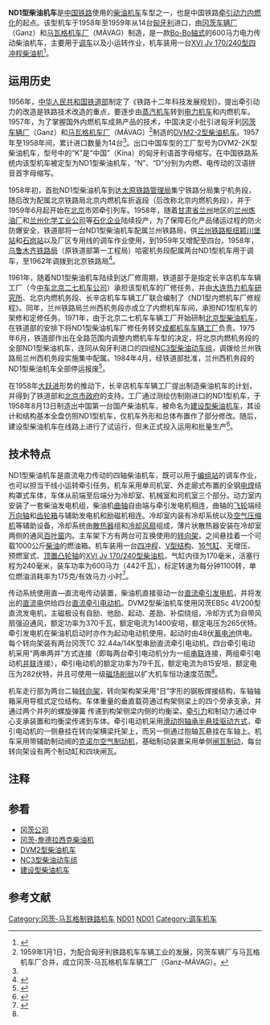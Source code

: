 {{noteTA
|G1=Railway
}}
{{Infobox Locomotive
| name = ND1
| image = China Railways ND1.jpg
| caption = ND1型柴油机车
| type = [[柴油机车|柴油机车]]
| origin = {{HUN}}
| designer = 
| builder = [[冈茨公司|冈茨]]-[[马瓦格机车厂|马瓦格]]
| buildmodel = DVM2-2K
| serialnumber = 
| builddate = 1958年—1959年
| totalproduction = 14台<ref group="注" name="total">关于ND1型机车的实际进口数量，多方资料来源各有出入。匈牙利冈茨-马瓦格工厂的资料为26台（Ganz-MÁVAG Dízel Meghajtású Motorvonat, 1976年），中国铁路机车车辆工业总公司的资料显示为24台（《中国铁路机车车辆工业五十年》，1999年），中华人民共和国铁道部的资料显示为14台（《中华人民共和国铁路机车概要》，2009年）。</ref>
| user = {{rint|cn|rail}}[[中华人民共和国铁道部|中华人民共和国铁道部]]
| data = 
| whytetype = 0-4-4-0
| uicclass = [[Bo'Bo'|Bo'Bo']]
| gauge = 1,435毫米
| wheeldiameter = 1,040毫米
| axleload = 15.45吨
| wheelbase = 2,200毫米
| minimumcurve = 50米
| length = 11,508毫米（车钩中心线间距）
| width = 3,050毫米
| height = 4,420毫米
| framesize = 
| weight = 63.43吨
| fueltype = 柴油
| fuelcap = 1,000公斤
| lubecap = 300公斤
| watercap = 910公斤
| sandcap = 300公斤
| enginepower = 600马力（442千瓦）
| enginetype = [[冈茨-詹德拉西克柴油机|XVI Jv 170/240]]
| cylindersize = 170 × 240 毫米
| transmission =直—直流电
| generator =  EBSc 41/200
| tractionmotors = TC 32.44a/14K × 4
| topspeed = 80公里/小时
| sustainedspeed = 11.6公里/小时
| poweroutput = 
| starttractiveeffort = 182千牛（18,600公斤）
| conttractiveeffort = 95千牛（9,670公斤）
| locobrakes = [[踏面制动|踏面制动]]
| safety = 
| widenotes = 
| nicknames = 
}}
'''ND1型柴油机车'''是[[中華人民共和國鐵路運輸|中国铁路]]使用的[[柴油机车|柴油机车]]车型之一，也是中国铁路[[中国柴油机车列表|牵引动力内燃化]]的起点。该型机车于1958年至1959年从14台[[匈牙利|匈牙利]]进口，由[[冈茨公司|冈茨车辆厂]]（Ganz）和[[马瓦格机车厂|马瓦格机车厂]]（MÁVAG）制造，是一款[[Bo-Bo|Bo-Bo]][[机车轴式|轴式]]的600马力电力传动柴油机车，主要用于[[调车机车|调车]]以及小运转作业，机车装用一台[[冈茨-詹德拉西克柴油机|XVI Jv 170/240型]][[四冲程循环|四冲程]][[柴油機|柴油机]]<ref>{{Cite book|title=中华人民共和国铁路机车概要  交-直流传动内燃、电力机车及液力传动内燃机车|author=铁道部运输局装备部|publisher=中国铁道出版社|year=2009|isbn=9787113091330|location=北京|pages=4}}</ref>。

== 运用历史 ==
1956年，[[中华人民共和国铁道部|中华人民共和国铁道部]]制定了《铁路十二年科技发展规划》，提出牵引动力的改造是铁路技术改造的重点，要逐步由[[蒸汽机车|蒸汽机车]]转到[[电力机车|电力机车]]和内燃机车。1957年，为了掌握国外内燃机车成熟产品的技术，中国决定小批引进匈牙利[[冈茨公司|冈茨车辆厂]]（Ganz）和[[马瓦格机车厂|马瓦格机车厂]]（MÁVAG）<ref group="注">1959年1月1日，为配合匈牙利铁路机车车辆工业的发展，冈茨车辆厂与马瓦格机车厂合并，成立冈茨-马瓦格机车车辆工厂（Ganz–MÁVAG）。</ref>制造的[[DVM2型柴油机车|DVM2-2型柴油机车]]。1957年至1958年间，累计进口数量为14台<ref group="注" name="total" />。出口中国车型的工厂型号为DVM2-2K型柴油机车，型号中的“K”是“中国”（Kína）的匈牙利语首字母缩写。在中国铁路系统内该型机车被定型为ND1型柴油机车，“N”、“D”分别为内燃、电传动的汉语拼音首字母缩写。

1958年初，首批ND1型柴油机车到达[[中国铁路太原局集团有限公司|太原铁路管理局]]集宁铁路分局集宁机务段，随后改为配属北京铁路局北京内燃机车折返段（后改称北京内燃机务段），并于1959年6月起开始在[[北京市|北京]]市郊牵引列车。1958年，随着[[甘肃省|甘肃省]][[兰州市|兰州]]地区的[[兰州炼油厂|兰州炼油厂]]和[[兰州化学工业公司|兰州化学工业公司]]等[[石油化学|石化企业]]陆续投产，为了保障石化产品储运过程的防火防爆安全，铁道部将一台ND1型柴油机车配属兰州铁路局，供[[兰州铁路枢纽|兰州铁路枢纽]][[颖川堡站|颖川堡站]]和[[石岗站|石岗站]]以及厂区专用线的调车作业使用，到1959年又增配至四台。1958年，[[乌鲁木齐铁路局|乌鲁木齐铁路局]]（原铁道部第一工程局）哈密机务段配属两台ND1型机车用于调车，至1962年调拨到北京铁路局<ref>{{Cite book|url=https://www.worldcat.org/oclc/123499432|author=《乌鲁木齐铁路局志》编委会|date=2005|publisher=中国铁道出版社|isbn=7113063152|location=北京|title=《乌鲁木齐铁路局志》|oclc=123499432|page=173|access-date=2018-01-11|archive-date=2019-10-18|archive-url=https://web.archive.org/web/20191018165750/https://www.worldcat.org/title/zhongguo-bei-che-ji-tuan-dalian-ji-che-yan-jiu-suo-zhi-1922-2003/oclc/123499432|dead-url=no}}</ref>。

1961年，随着ND1型柴油机车陆续到达厂修周期，铁道部于是指定长辛店机车车辆工厂（今[[中车北京二七机车|中车北京二七机车公司]]）承担该型机车的厂修任务，并由[[中车大连机车研究所|大连热力机车研究所]]、北京内燃机务段、长辛店机车车辆工厂联合编制了《ND1型内燃机车厂修规程》。同年，兰州铁路局兰州西机务段亦成立了内燃机车车间，承担ND1型机车的架修和定修任务。1971年，由于北京二七机车车辆工厂开始研制[[北京型柴油机车|北京型柴油机车]]，在铁道部的安排下将ND1型柴油机车厂修任务转交[[中车成都机车车辆|成都机车车辆工厂]]负责。1975年6月，铁道部作出在全路范围内调整内燃机车车型的决定，将北京内燃机务段的全部ND1型柴油机车，连同从匈牙利进口的四组[[NC3型柴油动车组|NC3型柴油动车组]]，调拨给兰州铁路局兰州西机务段实施集中配属。1984年4月，经铁道部批准，兰州西机务段的ND1型柴油机车全部停运报废<ref>{{Cite book|url=https://www.worldcat.org/oclc/53332902|author=北京市地方志编纂委员会|date=2003|publisher=北京出版社|isbn=720004668X|edition=第一版|location=北京|title=北京志  67  工业卷  汽车工业志  机车车辆工业志|oclc=53332902|access-date=2018-01-10|archive-date=2019-10-18|archive-url=https://web.archive.org/web/20191018165743/https://www.worldcat.org/title/beijing-zhi-gong-ye-juan-qi-che-gong-ye-zhi-ji-che-che-liang-gong-ye-zhi/oclc/53332902|dead-url=no}}</ref>。

在1958年[[大跃进|大跃进]]形势的推动下，长辛店机车车辆工厂提出制造柴油机车的计划，并得到了铁道部和[[北京市人民政府|北京市政府]]的支持。工厂通过测绘仿制刚进口的ND1型机车，于1958年8月13日制造出中国第一台国产柴油机车，被命名为[[建设型柴油机车|建设型柴油机车]]，其设计和结构基本全盘仿照ND1型机车，仅机车外形和总体布置作了部分修改。随后，建设型柴油机车在线路上进行了试运行，但未正式投入运用和批量生产<ref>{{Cite book|url=https://www.worldcat.org/oclc/52702628|author=中囯铁路机车车辆工业五十年编纂委员会|date=1999|publisher=中国铁道出版社|isbn=7113034284|edition=第一版|location=北京|title=中国铁路机车车辆工业五十年  1949-1999|oclc=52702628|access-date=2018-01-10|archive-date=2019-10-18|archive-url=https://web.archive.org/web/20191018165745/https://www.worldcat.org/title/zhongguo-tie-lu-ji-che-che-liang-gong-ye-wu-shi-nian-1949-1999/oclc/52702628|dead-url=no}}</ref>。

== 技术特点 ==
ND1型柴油机车是直流电力传动的四轴柴油机车，既可以用于[[編組站|编组站]]的调车作业，也可以担当干线小运转牵引任务。机车采用单司机室、外走廊式布置的全钢[[焊接|电焊]]结构罩式车体，车体从前端至后端分为冷却室、机械室和司机室三个部分。动力室内安装了一套柴油发电机组，柴油机[[曲轴|曲轴]]自由端与牵引发电机相连，曲轴的[[飛輪|飞轮]]端经[[万向接头|万向轴]]和[[齿轮|齿轮箱]]与辅助发电机和励磁机相连。冷却室内装有冷却系统以及[[压缩机|空气压缩机]]等辅助设备，冷却系统由[[散热器|散热器]]组和[[风扇|冷却风扇]]组成，薄片状散热器安装在冷却室两侧的通风[[百葉窗|百叶窗]]内。主车架下方有两台可互换使用的[[转向架|转向架]]，之间悬挂着一个可载1000公斤[[柴油|柴油]]的燃油箱。机车装用一台[[四冲程循环|四冲程]]、[[V型引擎|V型结构]]、[[V16发动机|16气缸]]、无增压、预燃室式、[[顶置凸轮轴|顶置凸轮轴]]的[[冈茨-詹德拉西克柴油机|XVI Jv 170/240型]][[柴油機|柴油机]]，气缸内径为170毫米，活塞行程为240毫米，装车功率为600马力（442千瓦），标定转速为每分钟1100转，单位燃油消耗率为175克/有效马力·小时<ref name="song">{{Cite book|title=四十年中国铁路机车大全|last=宋又杰|first=|publisher=中国铁路机车车辆工业总公司|year=1990|isbn=|location=北京|pages=169-170}}</ref>。

传动系统使用直—直流电传动装置，柴油机直接驱动一台[[直流發電機|直流牵引发电机]]，并将发出的[[直流电|直流电]]供给四台[[直流电动机|直流牵引电动机]]。DVM2型柴油机车使用冈茨EBSc 41/200型直流发电机，主磁极设有自励、他励、起动、差励、补偿绕组，冷却方式为自带风扇强迫通风，额定功率为370千瓦，额定电流为1400安培，额定电压为265伏特。牵引发电机在柴油机启动时亦作为起动电动机使用，起动时由48伏[[蓄電池|蓄电池]]供电。每个转向架装有两台冈茨TC 32.44a/14K型串励直流牵引电动机，四台牵引电动机采用“两串两并”方式连接（即每两台牵引电动机分为一组[[串聯電路|串联]]连接，两组牵引电动机[[並聯電路|并联]]连接），牵引电动机的额定功率为79千瓦，额定电流为815安培，额定电压为282伏特，并且可使用一级[[磁场削弱|磁场削弱]]以扩大机车恒功速度范围<ref name="song" />。

机车走行部为两台二轴[[转向架|转向架]]，转向架构架采用“日”字形的钢板焊接结构，车轴轴箱采用导框式定位结构。车体重量的垂直载荷通过构架侧梁上的四个旁承支承，并通过两个并列的螺旋弹簧
传递到构架侧梁内侧的均衡梁。[[牵引力|牵引力]]和制动力通过中心支承装置和均衡梁传递到车体。牵引电动机采用[[轴悬式驱动方式|滑动抱轴承半悬挂驱动方式]]，牵引电动机的一侧悬挂在转向架横梁托架上，而另一侧通过抱轴瓦悬挂在车轴上。机车采用带辅助制动阀的[[克诺尔集团|克诺尔]][[空气制动|空气制动机]]，基础制动装置采用单侧[[闸瓦制动|闸瓦制动]]，每台转向架设有两个制动缸和四块闸瓦。

== 注释 ==
{{reflist|group="注"|}}

== 参看 ==
* [[冈茨公司|冈茨公司]]
* [[冈茨-詹德拉西克柴油机|冈茨-詹德拉西克柴油机]]
* [[DVM2型柴油机车|DVM2型柴油机车]]
* [[NC3型柴油动车组|NC3型柴油动车组]]
* [[建设型柴油机车|建设型柴油机车]]

== 参考文献 ==
{{Reflist}}

{{China-loco|d}}
{{Portal bar|鐵路}}

[[Category:冈茨-马瓦格制铁路机车|Category:冈茨-马瓦格制铁路机车]]
[[Category:中國柴油機車|ND01]]
[[Category:Bo-Bo軸式機車|ND01]]
[[Category:调车机车|Category:调车机车]]